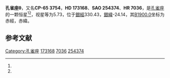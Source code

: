 {{Starbox begin
| name = 孔雀座θ
}}
{{Starbox observe
| epoch = [[J2000.0|J2000.0]]
| constell = [[孔雀座|孔雀座]]<ref name=SIMBAD>{{cite web
 | url=http://simbad.u-strasbg.fr/simbad/sim-id?Ident=HR+7036
 | title=Pulsating variable Star
 | publisher=Centre de Données astronomiques de Strasbourg
 | work=SIMBAD
 | accessdate=2012-07-13
 | archive-date=2016-03-16
 | archive-url=https://web.archive.org/web/20160316175256/http://simbad.u-strasbg.fr/simbad/sim-id?Ident=HR+7036
 | dead-url=no
 }}</ref><ref name=DATA>{{cite web
 | url=http://vizier.u-strasbg.fr/viz-bin/VizieR-5?-out.add=.&-source=5050&-corr=PK=HR&-out.max=9999&HR=7036
 | title=VizieR Detailed Page
 | accessdate=2012-07-13
 | archive-date=2016-03-05
 | archive-url=https://web.archive.org/web/20160305031341/http://vizier.u-strasbg.fr/viz-bin/VizieR-5?-out.add=.&-source=5050&-corr=PK=HR&-out.max=9999&HR=7036
 | dead-url=no
 }}</ref>
| 星官 = 
| ra = {{RA|18|48|37.8}}<ref name=SIMBAD /><ref name=DATA />
| dec = {{DEC|-65|4|40}}<ref name=SIMBAD /><ref name=DATA />
| appmag_v = 5.73<ref name=SIMBAD /><ref name=DATA />
}}
{{Starbox character
| class = A8V<ref name=SIMBAD /><ref name=DATA />
| b-v = 0.24<ref name=SIMBAD /><ref name=DATA />
| u-b = 0.11<ref name=SIMBAD /><ref name=DATA />
| r-i = <ref name=SIMBAD /><ref name=DATA />
| variable = 
}}
{{Starbox astrometry
| radial_v = 0.11
| prop_mo_ra = -1
| parallax = 
| p_error = 
}}
{{Starbox catalog
| names =CP-65 3754，[[SAO星表|SAO]] 254374，[[HD星表|HD]] 173168，[[HR星表|HR]] 7036}}
{{Starbox reference |Simbad=HR+7036}}
{{Starbox end}}

'''孔雀座θ'''，又名'''CP-65 3754'''，'''HD 173168'''、'''SAO 254374'''、'''HR 7036'''，是[[孔雀座|孔雀座]]的一颗恒星<ref name=SIMBAD /><ref name=DATA />，视星等为5.73，位于[[銀道座標系|銀經]]330.43，[[銀道座標系|銀緯]]-24.14，其[[B1900.0|B1900.0]]坐标为赤經{{RA|18|38|48}}，赤緯{{DEC|-65|-24.14|52}}。

== 参考文献 ==
{{reflist}}

{{star-stub}}

{{孔雀座恒星}}
[[Category:孔雀座|Category:孔雀座]]
[[Category:HD和HDE天體|173168]]
[[Category:HR天體|7036]]
[[Category:SAO天體|254374]]